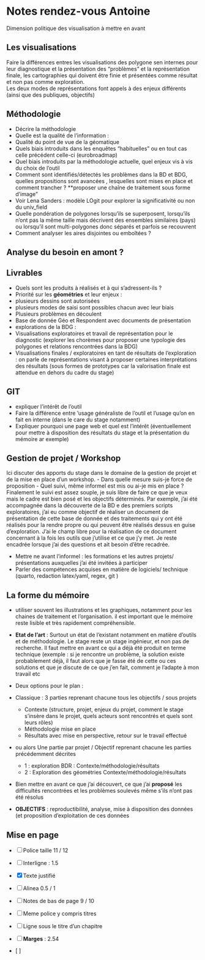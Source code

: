 # Notes rendez-vous Antoine

Dimension politique des visualisation à mettre en avant

## Les visualisations

Faire la différences entres les visualisations des polygone sen internes pour leur diagnostique et la présentation des "problèmes" et la représentation finale, les cartographies qui doivent être finie et présentées comme résultat et non pas comme exploration.\
Les deux modes de représentations font appels à des enjeux différents (ainsi que des publiques, objectifs)

## Méthodologie

-   Décrire la méthodologie
-   Quelle est la qualité de l'information :
-   Qualité du point de vue de la géomatique
-   Quels biais introduits dans les enquêtes "habituelles " ou en tout cas celle précédent celle-ci (eurobroadmap)
-   Quel biais introduits par la méthodologie actuelle, quel enjeux vis à vis du choix de l'outil
-   Comment sont identifiés/détectés les problèmes dans la BD et BDG, quelles propositions sont avancées , lesquelles sont mises en place et comment trancher ? \*\*proposer une chaîne de traitement sous forme d'image"
-   Voir Lena Sanders : modèle LOgit pour explorer la significativité ou non du univ_field
-   Quelle pondération de polygones lorsqu'ils se superposent, lorsqu'ils n'ont pas la même taille mais décrivent des ensembles similaires (pays) ou lorsqu'il sont multi-polygones donc séparés et parfois se recouvrent
-   Comment analyser les aires disjointes ou emboîtées ?

## Analyse du besoin en amont ?

## Livrables

-   Quels sont les produits à réalisés et à qui s'adressent-ils ?
-   Priorité sur les **géométries** et leur enjeux :
-   plusieurs dessins sont autorisées
-   plusieurs modes de saisi sont possibles chacun avec leur biais
-   Plusieurs problèmes en découlent
-   Base de donnée Géo et Respondent avec documents de présentation
-   explorations de la BDG :
-   Visualisations exploratoires et travail de représentation pour le diagnostic (explorer les chorèmes pour proposer une typologie des polygones et relations rencontrées dans la BDG)
-   Visualisations finales / exploratoires en tant de résultats de l'exploration : on parle de représentations visant à proposer certaines interprétations des résultats (sous formes de prototypes car la valorisation finale est attendue en dehors du cadre du stage)

## GIT

-   expliquer l'intérêt de l'outil
-   Faire la différence entre 'usage généraliste de l'outil et l'usage qu'on en fait en interne (dans le care du stage notamment)
-   Expliquer pourquoi une page web et quel est l'intérêt (éventuellement pour mettre à disposition des résultats du stage et la présentation du mémoire ar exemple)

## Gestion de projet / Workshop

Ici discuter des apports du stage dans le domaine de la gestion de projet et de la mise en place d'un workshop. - Dans quelle mesure suis-je force de proposition - Quel suivi, même informel est mis ou ai-je mis en place ? Finalement le suivi est assez souple, je suis libre de faire ce que je veux mais le cadre est bien posé et les objectifs déterminés. Par exemple, j'ai été accompagnée dans la découverte de la BD e des premiers scripts exploratoires, j'ai eu comme objectif de réaliser un document de présentation de cette base de donnée et des traitements qui y ont été réalisés pour la rendre propre ou qui peuvent être réalisés dessus en guise d'exploration. J'ai le champ libre pour la réalisation de ce document concernant à la fois les outils que j'utilise et ce que j'y met. Je reste encadrée lorsque j'ai des questions et ait besoin d'être recadrée.

-   Mettre ne avant l'informel : les formations et les autres projets/ présentations auxquelles j'ai été invitées à participer
-   Parler des compétences acquises en matière de logiciels/ technique (quarto, redaction latex/yaml, regex, git )

## La forme du mémoire

-   utiliser souvent les illustrations et les graphiques, notamment pour les chaines de traitement et l'organisation. il est important que le mémoire reste lisible et très rapidement compréhensible.

-   **Etat de l'art** : Surtout un état de l'existant notamment en matière d'outils et de méthodologie. Le stage reste un stage ingénieur, et non pas de recherche. Il faut mettre en avant ce qui a déjà été produit en terme technique (exemple : si je rencontre un problème, la solution existe probablement déjà, il faut alors que je fasse été de cette ou ces solutions et que je discute de ce que j'en fait, comment je l'adapte à mon travail etc

-   Deux options pour le plan :
  - Classique : 3 parties reprenant chacune tous les objectifs / sous projets
    - Contexte (structure, projet, enjeux du projet, comment le stage s'insère dans le projet, quels acteurs sont rencontrés et quels sont leurs rôles)
    - Méthodologie mise en place
    - Résultats avec mise en perspective, retour sur le travail effectué
  - ou alors Une partie par projet / Objectif reprenant chacune les parties précédemment décrites
    - 1 : exploration BDR : 
      Contexte/méthodologie/résultats
    - 2 : Exploration des géométries
      Contexte/méthodologie/résultats

-   Bien mettre en avant ce que j'ai découvert, ce que j'ai **proposé** les difficultés rencontrées et les problèmes soulevés même s'ils n'ont pas été résolus
-   **OBJECTIFS** : reproductibilité, analyse, mise à disposition des données (et proposition d'exploitation de ces données

## Mise en page

-   [ ] Police taille 11 / 12

-   [ ] Interligne : 1.5

-   [x] Texte justifié

-   [ ] Alinea 0.5 / 1

-   [ ] Notes de bas de page 9 / 10

-   [ ] Meme police y compris titres

-   [ ] Ligne sous le titre d'un chapitre

-   [ ] **Marges** : 2.54

-   \[ \]


